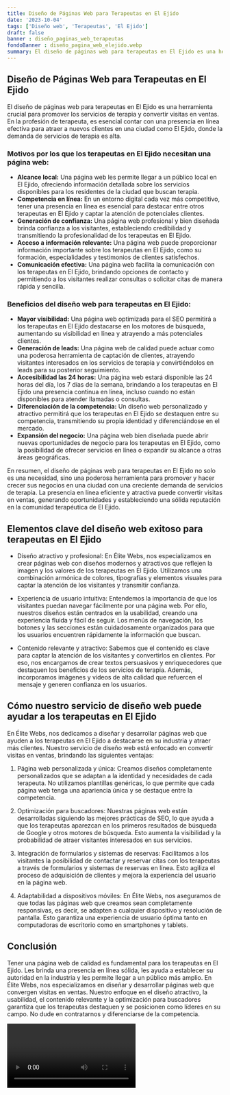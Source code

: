```yaml
---
title: Diseño de Páginas Web para Terapeutas en El Ejido
date: '2023-10-04'
tags: ['Diseño web', 'Terapeutas', 'El Ejido']
draft: false
banner : diseño_paginas_web_terapeutas
fondoBanner : diseño_pagina_web_elejido.webp
summary: El diseño de páginas web para terapeutas en El Ejido es una herramienta crucial para promover los servicios de terapia y convertir visitas en ventas. En la profesión de terapeuta, es esencial contar con una presencia en línea efectiva para atraer a nuevos clientes en una ciudad como El Ejido, donde la demanda de servicios de terapia es alta.
---
```


## Diseño de Páginas Web para Terapeutas en El Ejido

El diseño de páginas web para terapeutas en El Ejido es una herramienta crucial para promover los servicios de terapia y convertir visitas en ventas. En la profesión de terapeuta, es esencial contar con una presencia en línea efectiva para atraer a nuevos clientes en una ciudad como El Ejido, donde la demanda de servicios de terapia es alta.

### Motivos por los que los terapeutas en El Ejido necesitan una página web:

- **Alcance local:** Una página web les permite llegar a un público local en El Ejido, ofreciendo información detallada sobre los servicios disponibles para los residentes de la ciudad que buscan terapia.
- **Competencia en línea:** En un entorno digital cada vez más competitivo, tener una presencia en línea es esencial para destacar entre otros terapeutas en El Ejido y captar la atención de potenciales clientes.
- **Generación de confianza:** Una página web profesional y bien diseñada brinda confianza a los visitantes, estableciendo credibilidad y transmitiendo la profesionalidad de los terapeutas en El Ejido.
- **Acceso a información relevante:** Una página web puede proporcionar información importante sobre los terapeutas en El Ejido, como su formación, especialidades y testimonios de clientes satisfechos.
- **Comunicación efectiva:** Una página web facilita la comunicación con los terapeutas en El Ejido, brindando opciones de contacto y permitiendo a los visitantes realizar consultas o solicitar citas de manera rápida y sencilla.

### Beneficios del diseño web para terapeutas en El Ejido:

- **Mayor visibilidad:** Una página web optimizada para el SEO permitirá a los terapeutas en El Ejido destacarse en los motores de búsqueda, aumentando su visibilidad en línea y atrayendo a más potenciales clientes.
- **Generación de leads:** Una página web de calidad puede actuar como una poderosa herramienta de captación de clientes, atrayendo visitantes interesados en los servicios de terapia y convirtiéndolos en leads para su posterior seguimiento.
- **Accesibilidad las 24 horas:** Una página web estará disponible las 24 horas del día, los 7 días de la semana, brindando a los terapeutas en El Ejido una presencia continua en línea, incluso cuando no están disponibles para atender llamadas o consultas.
- **Diferenciación de la competencia:** Un diseño web personalizado y atractivo permitirá que los terapeutas en El Ejido se destaquen entre su competencia, transmitiendo su propia identidad y diferenciándose en el mercado.
- **Expansión del negocio:** Una página web bien diseñada puede abrir nuevas oportunidades de negocio para los terapeutas en El Ejido, como la posibilidad de ofrecer servicios en línea o expandir su alcance a otras áreas geográficas.

En resumen, el diseño de páginas web para terapeutas en El Ejido no solo es una necesidad, sino una poderosa herramienta para promover y hacer crecer sus negocios en una ciudad con una creciente demanda de servicios de terapia. La presencia en línea eficiente y atractiva puede convertir visitas en ventas, generando oportunidades y estableciendo una sólida reputación en la comunidad terapéutica de El Ejido.

<GifSeo />

<Cta />

## Elementos clave del diseño web exitoso para terapeutas en El Ejido

- Diseño atractivo y profesional: En Élite Webs, nos especializamos en crear páginas web con diseños modernos y atractivos que reflejen la imagen y los valores de los terapeutas en El Ejido. Utilizamos una combinación armónica de colores, tipografías y elementos visuales para captar la atención de los visitantes y transmitir confianza.

- Experiencia de usuario intuitiva: Entendemos la importancia de que los visitantes puedan navegar fácilmente por una página web. Por ello, nuestros diseños están centrados en la usabilidad, creando una experiencia fluida y fácil de seguir. Los menús de navegación, los botones y las secciones están cuidadosamente organizados para que los usuarios encuentren rápidamente la información que buscan.

- Contenido relevante y atractivo: Sabemos que el contenido es clave para captar la atención de los visitantes y convertirlos en clientes. Por eso, nos encargamos de crear textos persuasivos y enriquecedores que destaquen los beneficios de los servicios de terapia. Además, incorporamos imágenes y videos de alta calidad que refuercen el mensaje y generen confianza en los usuarios.

## Cómo nuestro servicio de diseño web puede ayudar a los terapeutas en El Ejido

En Élite Webs, nos dedicamos a diseñar y desarrollar páginas web que ayuden a los terapeutas en El Ejido a destacarse en su industria y atraer más clientes. Nuestro servicio de diseño web está enfocado en convertir visitas en ventas, brindando las siguientes ventajas:

1. Página web personalizada y única: Creamos diseños completamente personalizados que se adaptan a la identidad y necesidades de cada terapeuta. No utilizamos plantillas genéricas, lo que permite que cada página web tenga una apariencia única y se destaque entre la competencia.

2. Optimización para buscadores: Nuestras páginas web están desarrolladas siguiendo las mejores prácticas de SEO, lo que ayuda a que los terapeutas aparezcan en los primeros resultados de búsqueda de Google y otros motores de búsqueda. Esto aumenta la visibilidad y la probabilidad de atraer visitantes interesados en sus servicios.

3. Integración de formularios y sistemas de reservas: Facilitamos a los visitantes la posibilidad de contactar y reservar citas con los terapeutas a través de formularios y sistemas de reservas en línea. Esto agiliza el proceso de adquisición de clientes y mejora la experiencia del usuario en la página web.

4. Adaptabilidad a dispositivos móviles: En Élite Webs, nos aseguramos de que todas las páginas web que creamos sean completamente responsivas, es decir, se adapten a cualquier dispositivo y resolución de pantalla. Esto garantiza una experiencia de usuario óptima tanto en computadoras de escritorio como en smartphones y tablets.

## Conclusión

Tener una página web de calidad es fundamental para los terapeutas en El Ejido. Les brinda una presencia en línea sólida, les ayuda a establecer su autoridad en la industria y les permite llegar a un público más amplio. En Élite Webs, nos especializamos en diseñar y desarrollar páginas web que convergen visitas en ventas. Nuestro enfoque en el diseño atractivo, la usabilidad, el contenido relevante y la optimización para buscadores garantiza que los terapeutas destaquen y se posicionen como líderes en su campo. No dude en contratarnos y diferenciarse de la competencia.

<Video />

<CtaBot job='Terapeutas' city='El Ejido'/>

<Gmaps query='El Ejido+españa+maps' />